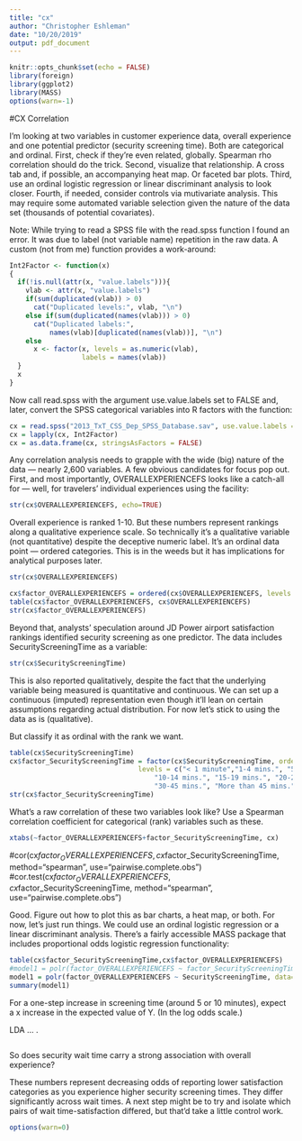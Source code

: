 ```yaml
---
title: "cx"
author: "Christopher Eshleman"
date: "10/20/2019"
output: pdf_document
---
```


```r
knitr::opts_chunk$set(echo = FALSE)
library(foreign) 
library(ggplot2) 
library(MASS) 
options(warn=-1)
```

#CX Correlation

I'm looking at two variables in customer experience data, overall experience and one potential predictor (security screening time). 
Both are categorical and ordinal. 
First, check if they're even related, globally. Spearman rho correlation should do the trick. 
Second, visualize that relationship. A cross tab and, if possible, an accompanying heat map. Or faceted bar plots. 
Third, use an ordinal logistic regression or linear discriminant analysis to look closer. 
Fourth, if needed, consider controls via mutivariate analysis. This may require some automated variable selection given the nature of the data set (thousands of potential covariates).

Note: While trying to read a SPSS file with the read.spss function I found an error. It was due to label (not variable name) repetition in the raw data. A custom (not from me) function provides a work-around: 

```r
Int2Factor <- function(x)
{
  if(!is.null(attr(x, "value.labels"))){
    vlab <- attr(x, "value.labels")
    if(sum(duplicated(vlab)) > 0)
      cat("Duplicated levels:", vlab, "\n")
    else if(sum(duplicated(names(vlab))) > 0)
      cat("Duplicated labels:",
          names(vlab)[duplicated(names(vlab))], "\n")
    else
      x <- factor(x, levels = as.numeric(vlab),
                  labels = names(vlab))
  }
  x
}
```

Now call read.spss with the argument use.value.labels set to FALSE and, later, convert the SPSS categorical variables into R factors with the function: 

```r
cx = read.spss("2013_TxT_CSS_Dep_SPSS_Database.sav", use.value.labels = FALSE) #to.data.frame=TRUE) 
cx = lapply(cx, Int2Factor) 
cx = as.data.frame(cx, stringsAsFactors = FALSE) 
```

Any correlation analysis needs to grapple with the wide (big) nature of the data — nearly 2,600 variables. A few obvious candidates for focus pop out. First, and most importantly, OVERALLEXPERIENCEFS looks like a catch-all for — well, for travelers' individual experiences using the facility: 

```r
str(cx$OVERALLEXPERIENCEFS, echo=TRUE)
```

Overall experience is ranked 1-10. But these numbers represent rankings along a qualitative experience scale. So technically it's a qualitative variable (not quantitative) despite the deceptive numeric label. It's an ordinal data point — ordered categories. This is in the weeds but it has implications for analytical purposes later.

```r
str(cx$OVERALLEXPERIENCEFS)

cx$factor_OVERALLEXPERIENCEFS = ordered(cx$OVERALLEXPERIENCEFS, levels = 1:10) 
table(cx$factor_OVERALLEXPERIENCEFS, cx$OVERALLEXPERIENCEFS)
str(cx$factor_OVERALLEXPERIENCEFS)
```

Beyond that, analysts' speculation around JD Power airport satisfaction rankings identified security screening as one predictor. The data includes SecurityScreeningTime as a variable: 

```r
str(cx$SecurityScreeningTime)
```

This is also reported qualitatively, despite the fact that the underlying variable being measured is quantitative and continuous. We can set up a continuous (imputed) representation even though it'll lean on certain assumptions regarding actual distribution. For now let's stick to using the data as is (qualitative). 

But classify it as ordinal with the rank we want. 

```r
table(cx$SecurityScreeningTime)
cx$factor_SecurityScreeningTime = factor(cx$SecurityScreeningTime, order = TRUE, 
                                levels = c("< 1 minute","1-4 mins.", "5-9 mins.",
                                    "10-14 mins.", "15-19 mins.", "20-29 mins.", 
                                    "30-45 mins.", "More than 45 mins."))
str(cx$factor_SecurityScreeningTime)
```

What's a raw correlation of these two variables look like? Use a Spearman correlation coefficient for categorical (rank) variables such as these. 

```r
xtabs(~factor_OVERALLEXPERIENCEFS+factor_SecurityScreeningTime, cx) 
```

#cor(cx$factor_OVERALLEXPERIENCEFS,cx$factor_SecurityScreeningTime, method="spearman", use="pairwise.complete.obs") 
#cor.test(cx$factor_OVERALLEXPERIENCEFS,cx$factor_SecurityScreeningTime, method="spearman", use="pairwise.complete.obs") 

Good. 
Figure out how to plot this as bar charts, a heat map, or both. 
For now, let's just run things. We could use an ordinal logistic regression or a linear discriminant analysis. There's a fairly accessible MASS package that includes proportional odds logistic regression functionality: 

```r
table(cx$factor_SecurityScreeningTime,cx$factor_OVERALLEXPERIENCEFS) 
#model1 = polr(factor_OVERALLEXPERIENCEFS ~ factor_SecurityScreeningTime, data=cx) 
model1 = polr(factor_OVERALLEXPERIENCEFS ~ SecurityScreeningTime, data=cx) 
summary(model1) 
```

For a one-step increase in screening time (around 5 or 10 minutes), expect a x increase in the expected value of Y. (In the log odds scale.)

LDA ... . 

```r

```


So does security wait time carry a strong association with overall experience? 

These numbers represent decreasing odds of reporting lower satisfaction categories as you experience higher security screening times. They differ significantly across wait times. A next step might be to try and isolate which pairs of wait time-satisfaction differed, but that'd take a little control work. 

```r
options(warn=0)
```
